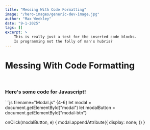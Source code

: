 ```yaml
---
title: "Messing With Code Formatting"
image: "/hero-images/generic-dev-image.jpg"
author: "Max Weekley"
date: "9-1-2025"
tags: []
excerpt: >
    This is really just a test for the inserted code blocks.
    Is programming not the folly of man's hubris?
---
```


<h1>Messing With Code Formatting</h1>
<br/>
<h3>Here's some code for Javascript!</h3>
```js filename="Modal.js"  {4-6}
let modal = document.getElementById("modal")
let modalButton = document.getElementById("modal-btn")

onClick(modalButton, e) {
    modal.appendAttribute({ display: none; })
}
```